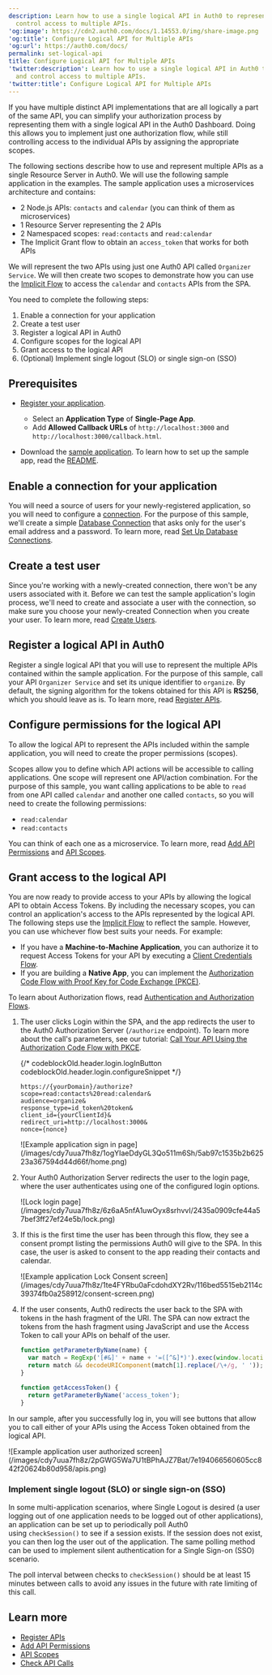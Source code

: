 ```yaml
---
description: Learn how to use a single logical API in Auth0 to represent and
  control access to multiple APIs.
'og:image': https://cdn2.auth0.com/docs/1.14553.0/img/share-image.png
'og:title': Configure Logical API for Multiple APIs
'og:url': https://auth0.com/docs/
permalink: set-logical-api
title: Configure Logical API for Multiple APIs
'twitter:description': Learn how to use a single logical API in Auth0 to represent
  and control access to multiple APIs.
'twitter:title': Configure Logical API for Multiple APIs
---
```

If you have multiple distinct API implementations that are all logically a part of the same API, you can simplify your authorization process by representing them with a single logical API in the <Tooltip tip="Auth0 Dashboard: Auth0's main product to configure your services." cta="View Glossary" href="/docs/glossary?term=Auth0+Dashboard">Auth0 Dashboard</Tooltip>. Doing this allows you to implement just one <Tooltip tip="Auth0 Dashboard: Auth0's main product to configure your services." cta="View Glossary" href="/docs/glossary?term=authorization+flow">authorization flow</Tooltip>, while still controlling access to the individual APIs by assigning the appropriate scopes.

The following sections describe how to use and represent multiple APIs as a single <Tooltip tip="Resource Server: Server hosting protected resources. Resource servers accept and respond to protected resource requests." cta="View Glossary" href="/docs/glossary?term=Resource+Server">Resource Server</Tooltip> in Auth0. We will use the following sample application in the examples. The sample application uses a microservices architecture and contains:

* 2 Node.js APIs: `contacts` and `calendar` (you can think of them as microservices)
* 1 Resource Server representing the 2 APIs
* 2 Namespaced scopes: `read:contacts` and `read:calendar`
* The Implicit Grant flow to obtain an `access_token` that works for both APIs

We will represent the two APIs using just one Auth0 API called `Organizer Service`. We will then create two scopes to demonstrate how you can use the [Implicit Flow](/docs/get-started/authentication-and-authorization-flow/authorization-code-flow-with-pkce) to access the `calendar` and `contacts` APIs from the SPA.

You need to complete the following steps:

1. Enable a connection for your application
2. Create a test user
3. Register a logical API in Auth0
4. Configure scopes for the logical API
5. Grant access to the logical API
6. (Optional) Implement single logout (SLO) or single sign-on (SSO)

## Prerequisites

* [Register your application](/docs/get-started/auth0-overview/create-applications/single-page-web-apps).

  + Select an **Application Type** of **Single-Page App**.
  + Add **Allowed Callback URLs** of `http://localhost:3000` and `http://localhost:3000/callback.html`.
* Download the [sample application](https://github.com/auth0-samples/auth0-api-auth-implicit-sample). To learn how to set up the sample app, read the [README](https://github.com/auth0-samples/auth0-api-auth-implicit-sample#readme).

## Enable a connection for your application

You will need a source of users for your newly-registered application, so you will need to configure a [connection](/docs/authenticate/identity-providers). For the purpose of this sample, we'll create a simple [Database Connection](/docs/authenticate/database-connections) that asks only for the user's email address and a password. To learn more, read [Set Up Database Connections](/docs/get-started/applications/set-up-database-connections).

## Create a test user

Since you're working with a newly-created connection, there won't be any users associated with it. Before we can test the sample application's login process, we'll need to create and associate a user with the connection, so make sure you choose your newly-created Connection when you create your user. To learn more, read [Create Users](/docs/manage-users/user-accounts/create-users).

## Register a logical API in Auth0

Register a single logical API that you will use to represent the multiple APIs contained within the sample application. For the purpose of this sample, call your API `Organizer Service` and set its unique identifier to `organize`. By default, the <Tooltip tip="Signing Algorithm: Algorithm used to digitally sign tokens to ensure the token has not been tampered with." cta="View Glossary" href="/docs/glossary?term=signing+algorithm">signing algorithm</Tooltip> for the tokens obtained for this API is **RS256**, which you should leave as is. To learn more, read [Register APIs](/docs/get-started/auth0-overview/set-up-apis).

## Configure permissions for the logical API

To allow the logical API to represent the APIs included within the sample application, you will need to create the proper permissions (scopes).

Scopes allow you to define which API actions will be accessible to calling applications. One scope will represent one API/action combination. For the purpose of this sample, you want calling applications to be able to `read` from one API called `calendar` and another one called `contacts`, so you will need to create the following permissions:

* `read:calendar`
* `read:contacts`

You can think of each one as a microservice. To learn more, read [Add API Permissions](/docs/get-started/apis/add-api-permissions) and [API Scopes](/docs/get-started/apis/scopes/api-scopes).

## Grant access to the logical API

You are now ready to provide access to your APIs by allowing the logical API to obtain <Tooltip tip="Access Token: Authorization credential, in the form of an opaque string or JWT, used to access an API." cta="View Glossary" href="/docs/glossary?term=Access+Tokens">Access Tokens</Tooltip>. By including the necessary scopes, you can control an application's access to the APIs represented by the logical API. The following steps use the [Implicit Flow](/docs/get-started/authentication-and-authorization-flow/implicit-flow-with-form-post) to reflect the sample. However, you can use whichever flow best suits your needs. For example:

* If you have a **Machine-to-Machine Application**, you can authorize it to request Access Tokens for your API by executing a [Client Credentials Flow](/docs/get-started/authentication-and-authorization-flow/client-credentials-flow).
* If you are building a **Native App**, you can implement the [Authorization Code Flow with Proof Key for Code Exchange (PKCE)](/docs/get-started/authentication-and-authorization-flow/authorization-code-flow-with-pkce).

To learn about Authorization flows, read [Authentication and Authorization Flows](/docs/get-started/authentication-and-authorization-flow).

1. The user clicks Login within the SPA, and the app redirects the user to the Auth0 Authorization Server (`/authorize` endpoint). To learn more about the call's parameters, see our tutorial: [Call Your API Using the Authorization Code Flow with PKCE](/docs/get-started/authentication-and-authorization-flow/authorization-code-flow-with-pkce/call-your-api-using-the-authorization-code-flow-with-pkce).

   {/* codeblockOld.header.login.logInButton codeblockOld.header.login.configureSnippet */}


   ```text lines
   https://{yourDomain}/authorize?
   scope=read:contacts%20read:calendar&
   audience=organize&
   response_type=id_token%20token&
   client_id={yourClientId}&
   redirect_uri=http://localhost:3000&
   nonce={nonce}
   ```


   

   

   <Frame>![Example application sign in page](/images/cdy7uua7fh8z/1ogYIaeDdyGL3Qo511m6Sh/5ab97c1535b2b62523a367594d44d66f/home.png)</Frame>
2. Your Auth0 Authorization Server redirects the user to the login page, where the user authenticates using one of the configured login options.

   <Frame>![Lock login page](/images/cdy7uua7fh8z/6z6aA5nfA1uwOyx8srhvvI/2435a0909cfe44a57bef3ff27ef24e5b/lock.png)</Frame>
3. If this is the first time the user has been through this flow, they see a consent prompt listing the permissions Auth0 will give to the SPA. In this case, the user is asked to consent to the app reading their contacts and calendar.

   <Frame>![Example application Lock Consent screen](/images/cdy7uua7fh8z/1te4FYRbu0aFcdohdXY2Rv/116bed5515eb2114c39374fb0a258912/consent-screen.png)</Frame>
4. If the user consents, Auth0 redirects the user back to the SPA with tokens in the hash fragment of the URI. The SPA can now extract the tokens from the hash fragment using JavaScript and use the Access Token to call your APIs on behalf of the user.

   ```javascript lines
   function getParameterByName(name) {
     var match = RegExp('[#&]' + name + '=([^&]*)').exec(window.location.hash);
     return match && decodeURIComponent(match[1].replace(/\+/g, ' '));
   }

   function getAccessToken() {
     return getParameterByName('access_token');
   }
   ```


   

   

In our sample, after you successfully log in, you will see buttons that allow you to call either of your APIs using the Access Token obtained from the logical API.

<Frame>![Example application user authorized screen](/images/cdy7uua7fh8z/2pGWG5Wa7U1tBPhAJZ7Bat/7e194066560605cc842f20624b80d958/apis.png)</Frame>

### Implement single logout (SLO) or single sign-on (SSO)

In some multi-application scenarios, where Single Logout is desired (a user logging out of one application needs to be logged out of other applications), an application can be set up to periodically poll Auth0 using `checkSession()` to see if a session exists. If the session does not exist, you can then log the user out of the application. The same polling method can be used to implement silent authentication for a <Tooltip tip="Single Sign-On (SSO): Service that, after a user logs into one applicaton, automatically logs that user in to other applications." cta="View Glossary" href="/docs/glossary?term=Single+Sign-on">Single Sign-on</Tooltip> (SSO) scenario.

The poll interval between checks to `checkSession()` should be at least 15 minutes between calls to avoid any issues in the future with rate limiting of this call.

## Learn more

* [Register APIs](/docs/get-started/auth0-overview/set-up-apis)
* [Add API Permissions](/docs/get-started/apis/add-api-permissions)
* [API Scopes](/docs/get-started/apis/scopes/api-scopes)
* [Check API Calls](/docs/troubleshoot/authentication-issues/check-api-calls)